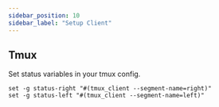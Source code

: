 ```yaml
---
sidebar_position: 10
sidebar_label: "Setup Client"
---
```



## Tmux


Set status variables in your tmux config.
```
set -g status-right "#(tmux_client --segment-name=right)"
set -g status-left "#(tmux_client --segment-name=left)"
```
